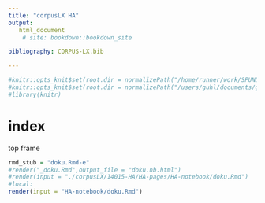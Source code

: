 ```yaml
---
title: "corpusLX HA"
output: 
   html_document
    # site: bookdown::bookdown_site

bibliography: CORPUS-LX.bib

---
```

```r
#knitr::opts_knit$set(root.dir = normalizePath("/home/runner/work/SPUND-LX/SPUND-LX/corpusLX/14015-HA/HA-pages"))
#knitr::opts_knit$set(root.dir = normalizePath("/users/guhl/documents/github/SPUND-LX/SPUND-LX/corpusLX/14015-HA/HA-pages"))
#library(knitr)

```

# index
top frame

```r
rmd_stub = "doku.Rmd-e"
#render("_doku.Rmd",output_file = "doku.nb.html")
#render(input = "./corpusLX/14015-HA/HA-pages/HA-notebook/doku.Rmd")
#local:
render(input = "HA-notebook/doku.Rmd")

```
